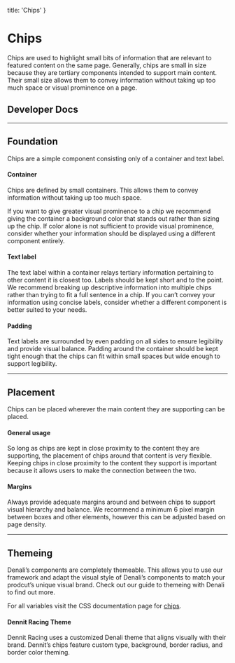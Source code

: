 
  title: 'Chips'
}

# Chips
Chips are used to highlight small bits of information that are relevant to featured content on the same page. Generally, chips are small in size because they are tertiary components intended to support main content. Their small size allows them to convey information without taking up too much space or visual prominence on a page.

## Developer Docs

<div className="row">
  <ResourceCard name="CSS" icon="css" caption="Avaiable Now" link="https://denali-design.github.io/denali-css/?path=/story/components-chips--default" />
  <ResourceCard name="Ember" icon="ember" caption="Avaiable Now" link="https://denali-design.github.io/denali-ember/?path=/story/denalichip--default" />
  <ResourceCard name="React" icon="react" caption="Avaiable Now" link="https://denali-design.github.io/denali-react/?path=/story/components-dnchip--playground" />
</div>

---

## Foundation
Chips are a simple component consisting only of a container and text label.

<SingleImage 
  image="/images/components/chips/foundation.png"
/>

#### Container
Chips are defined by small containers. This allows them to convey information without taking up too much space.

<SingleImage 
  image="/images/components/chips/foundation-container.png"
/>

If you want to give greater visual prominence to a chip we recommend giving the container a background color that stands out rather than sizing up the chip. If color alone is not sufficient to provide visual prominence, consider whether your information should be displayed using a different component entirely.

<DoubleImage 
  firstType="do"
  firstImage="/images/components/chips/foundation-container-do.png"
  firstCaption="use color to give chips greater visual prominence."
  secondType="dont"
  secondImage="/images/components/chips/foundation-container-dont.png"
  secondCaption="make chips larger than the content they support as they are meant to be tertiary components."
/>

#### Text label
The text label within a container relays tertiary information pertaining to other content it is closest too. Labels should be kept short and to the point. We recommend breaking up descriptive information into multiple chips rather than trying to fit a full sentence in a chip. If you can’t convey your information using concise labels, consider whether a different component is better suited to your needs.

<DoubleImage 
  firstType="do"
  firstImage="/images/components/chips/foundation-label-do.png"
  firstCaption="use multiple chips with concise labels to describe something."
  secondType="dont"
  secondImage="/images/components/chips/foundation-label-dont.png"
  secondCaption="use lengthy descriptions within a chip."
/>

#### Padding
Text labels are surrounded by even padding on all sides to ensure legibility and provide visual balance. Padding around the container should be kept tight enough that the chips can fit within small spaces but wide enough to support legibility. 

<DoubleImage 
  firstType="do"
  firstImage="/images/components/chips/foundation-padding-do.png"
  firstCaption="provide chips with enough padding to be legible."
  secondType="dont"
  secondImage="/images/components/chips/foundation-padding-dont.png"
  secondCaption="provide chips with so little padding that they are illegible or too much padding that the container size becomes too large."
/>

---

## Placement
Chips can be placed wherever the main content they are supporting can be placed. 

#### General usage
So long as chips are kept in close proximity to the content they are supporting, the placement of chips around that content is very flexible. Keeping chips in close proximity to the content they support is important because it allows users to make the connection between the two.

<SingleImage 
  image="/images/components/chips/placement-usage.png"
/>

#### Margins
Always provide adequate margins around and between chips to support visual hierarchy and balance. We recommend a minimum 6 pixel margin between boxes and other elements, however this can be adjusted based on page density.

<SingleImage 
  image="/images/components/chips/placement-margin.png"
/>

---

## Themeing
Denali’s components are completely themeable. This allows you to use our framework and adapt the visual style of Denali’s components to match your prodcut’s unique visual brand. Check out our guide to themeing with Denali to find out more.

For all variables visit the CSS documentation page for [chips](https://denali-design.github.io/denali-css/?path=/story/get-started-variables--page#chips).

#### Dennit Racing Theme
Dennit Racing uses a customized Denali theme that aligns visually with their brand. Dennit’s chips feature custom type, background, border radius, and border color theming.

<SingleImage 
  image="/images/components/chips/theming.png" 
/>


